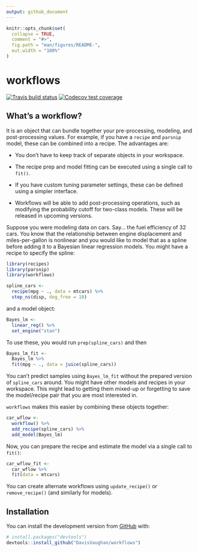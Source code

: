 ```yaml
---
output: github_document
---
```


<!-- README.md is generated from README.Rmd. Please edit that file -->

```r
knitr::opts_chunk$set(
  collapse = TRUE,
  comment = "#>",
  fig.path = "man/figures/README-",
  out.width = "100%"
)
```

# workflows

<!-- badges: start -->
[![Travis build status](https://travis-ci.org/tidymodels/workflows.svg?branch=master)](https://travis-ci.org/tidymodels/workflows)
[![Codecov test coverage](https://codecov.io/gh/tidymodels/workflows/branch/master/graph/badge.svg)](https://codecov.io/gh/tidymodels/workflows?branch=master)
<!-- badges: end -->

## What's a workflow? 

It is an object that can bundle together your pre-processing, modeling, and post-processing values. For example, if you have a `recipe` and `parsnip` model, these can be combined into a recipe. The advantages are:

 * You don't have to keep track of separate objects in your workspace. 

 * The recipe prep and model fitting can be executed using a single call to `fit()`. 

 * If you have custom tuning parameter settings, these can be defined using a simpler interface. 

 * Workflows will be able to add post-processing operations, such as modifying the probability cutoff for two-class models. These will be released in upcoming versions. 

Suppose you were modeling data on cars. Say... the fuel efficiency of 32 cars. You know that the relationship between engine displacement and miles-per-gallon is nonlinear and you would like to model that as a spline before adding it to a Bayesian linear regression models. You might have a recipe to specify the spline:

```r
library(recipes)
library(parsnip)
library(workflows)

spline_cars <- 
  recipe(mpg ~ ., data = mtcars) %>% 
  step_ns(disp, deg_free = 10)
```

and a model object:

```r
Bayes_lm <- 
  linear_reg() %>% 
  set_engine("stan")
```

To use these, you would run `prep(spline_cars)` and then

```r
Bayes_lm_fit <- 
  Bayes_lm %>% 
  fit(mpg ~ ., data = juice(spline_cars))
```

You can't predict samples using `Bayes_lm_fit` without the prepared version of `spline_cars` around. You might have other models and recipes in your workspace. This might lead to getting them mixed-up or forgetting to save the model/recipe pair that you are most interested in. 

`workflows` makes this easier by combining these objects together:

```r
car_wflow <- 
  workflow() %>% 
  add_recipe(spline_cars) %>% 
  add_model(Bayes_lm)
```

Now, you can prepare the recipe and estimate the model via a single call to `fit()`:

```r
car_wflow_fit <- 
  car_wflow %>% 
  fit(data = mtcars)
```

You can create alternate workflows using `update_recipe()` or `remove_recipe()` (and similarly for models). 


## Installation

You can install the development version from [GitHub](https://github.com/) with:

``` r
# install.packages("devtools")
devtools::install_github("DavisVaughan/workflows")
```
